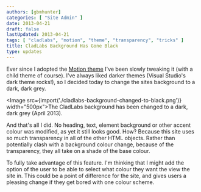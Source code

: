 ```yaml
---
authors: [gbmhunter]
categories: [ "Site Admin" ]
date: 2013-04-21
draft: false
lastUpdated: 2013-04-21
tags: [ "cladlabs", "motion", "theme", "transparency", "tricks" ]
title: CladLabs Background Has Gone Black
type: updates
---
```



Ever since I adopted the [Motion theme](http://wordpress.org/extend/themes/motion) I've been slowly tweaking it (with a child theme of course). I've always liked darker themes (Visual Studio's dark theme rocks!), so I decided today to change the sites background to a dark, dark grey.

<Image src={import('./cladlabs-background-changed-to-black.png')} width="500px">The CladLabs background has been changed to a dark, dark grey (April 2013).</Image>

And that's all I did. No heading, text, element background or other accent colour was modified, as yet it still looks good. How? Because this site uses so much transparency in all of the other HTML objects.  Rather than potentially clash with a background colour change, because of the transparency, they all take on a shade of the base colour.

To fully take advantage of this feature. I'm thinking that I might add the option of the user to be able to select what colour they want the view the site in. This could be a point of difference for the site, and gives users a pleasing change if they get bored with one colour scheme.
